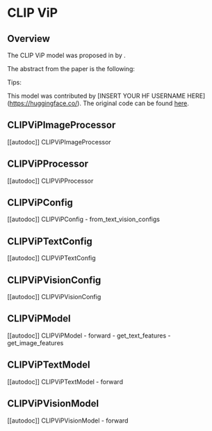<!--Copyright 2023 The HuggingFace Team. All rights reserved.

Licensed under the Apache License, Version 2.0 (the "License"); you may not use this file except in compliance with
the License. You may obtain a copy of the License at

http://www.apache.org/licenses/LICENSE-2.0

Unless required by applicable law or agreed to in writing, software distributed under the License is distributed on
an "AS IS" BASIS, WITHOUT WARRANTIES OR CONDITIONS OF ANY KIND, either express or implied. See the License for the
specific language governing permissions and limitations under the License.
-->

# CLIP ViP

## Overview

The CLIP ViP model was proposed in [<INSERT PAPER NAME HERE>](<INSERT PAPER LINK HERE>) by <INSERT AUTHORS HERE>.
<INSERT SHORT SUMMARY HERE>

The abstract from the paper is the following:

*<INSERT PAPER ABSTRACT HERE>*

Tips:

<INSERT TIPS ABOUT MODEL HERE>

This model was contributed by [INSERT YOUR HF USERNAME HERE](https://huggingface.co/<INSERT YOUR HF USERNAME HERE>).
The original code can be found [here](<INSERT LINK TO GITHUB REPO HERE>).

## CLIPViPImageProcessor

[[autodoc]] CLIPViPImageProcessor

## CLIPViPProcessor

[[autodoc]] CLIPViPProcessor

## CLIPViPConfig

[[autodoc]] CLIPViPConfig
    - from_text_vision_configs

## CLIPViPTextConfig

[[autodoc]] CLIPViPTextConfig

## CLIPViPVisionConfig

[[autodoc]] CLIPViPVisionConfig

## CLIPViPModel

[[autodoc]] CLIPViPModel
    - forward
    - get_text_features
    - get_image_features

## CLIPViPTextModel

[[autodoc]] CLIPViPTextModel
    - forward

## CLIPViPVisionModel

[[autodoc]] CLIPViPVisionModel
    - forward
